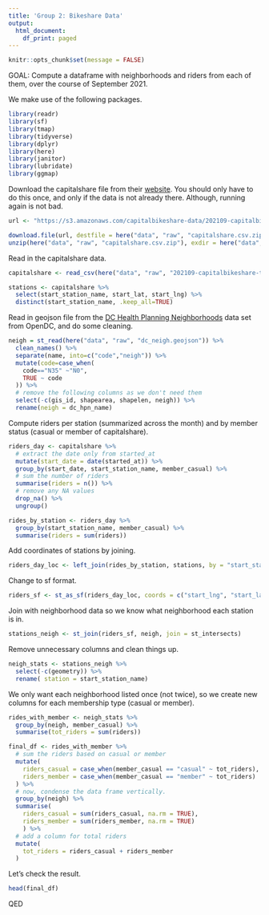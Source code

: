 ```yaml
---
title: 'Group 2: Bikeshare Data'
output:
  html_document:
    df_print: paged
---
```


```r
knitr::opts_chunk$set(message = FALSE)
```
GOAL: Compute a dataframe with neighborhoods and riders from each of them, over the course of September 2021.


We make use of the following packages.

```r
library(readr)
library(sf)
library(tmap)
library(tidyverse)
library(dplyr)
library(here)
library(janitor)
library(lubridate)
library(ggmap)
```

Download the capitalshare file from their [website](https://www.capitalbikeshare.com/system-data). You should only have to do this once, and only if the data is not already there. Although, running again is not bad.

```r
url <- "https://s3.amazonaws.com/capitalbikeshare-data/202109-capitalbikeshare-tripdata.zip"

download.file(url, destfile = here("data", "raw", "capitalshare.csv.zip"), mode = "wb")
unzip(here("data", "raw", "capitalshare.csv.zip"), exdir = here("data", "raw"))
```

Read in the capitalshare data.

```r
capitalshare <- read_csv(here("data", "raw", "202109-capitalbikeshare-tripdata.csv"), show_col_types = FALSE)

stations <- capitalshare %>%
  select(start_station_name, start_lat, start_lng) %>%
  distinct(start_station_name, .keep_all=TRUE)
```

Read in geojson file from the [DC Health Planning Neighborhoods](https://opendata.dc.gov/datasets/dc-health-planning-neighborhoods/explore?location=38.890598%2C-77.022347%2C12.61) data set from OpenDC, and do some cleaning.

```r
neigh = st_read(here("data", "raw", "dc_neigh.geojson")) %>% 
  clean_names() %>%
  separate(name, into=c("code","neigh")) %>%
  mutate(code=case_when(
    code=="N35" ~"N0",
    TRUE ~ code
  )) %>%
  # remove the following columns as we don't need them
  select(-c(gis_id, shapearea, shapelen, neigh)) %>%
  rename(neigh = dc_hpn_name)
```

Compute riders per station (summarized across the month) and by member status (casual or member of capitalshare).

```r
riders_day <- capitalshare %>%
  # extract the date only from started_at
  mutate(start_date = date(started_at)) %>%
  group_by(start_date, start_station_name, member_casual) %>%
  # sum the number of riders
  summarise(riders = n()) %>%
  # remove any NA values
  drop_na() %>%
  ungroup()

rides_by_station <- riders_day %>%
  group_by(start_station_name, member_casual) %>%
  summarise(riders = sum(riders))
```

Add coordinates of stations by joining.

```r
riders_day_loc <- left_join(rides_by_station, stations, by = "start_station_name")
```

Change to sf format.

```r
riders_sf <- st_as_sf(riders_day_loc, coords = c("start_lng", "start_lat"), crs = 4326)
```

Join with neighborhood data so we know what neighborhood each station is in.

```r
stations_neigh <- st_join(riders_sf, neigh, join = st_intersects)
```

Remove unnecessary columns and clean things up.

```r
neigh_stats <- stations_neigh %>%
  select(-c(geometry)) %>%
  rename( station = start_station_name) 
```

We only want each neighborhood listed once (not twice), so we create new columns for each membership type (casual or member). 

```r
rides_with_member <- neigh_stats %>%
  group_by(neigh, member_casual) %>%
  summarise(tot_riders = sum(riders))

final_df <- rides_with_member %>%
  # sum the riders based on casual or member
  mutate(
    riders_casual = case_when(member_casual == "casual" ~ tot_riders),
    riders_member = case_when(member_casual == "member" ~ tot_riders)
  ) %>%
  # now, condense the data frame vertically.
  group_by(neigh) %>%
  summarise(
    riders_casual = sum(riders_casual, na.rm = TRUE),
    riders_member = sum(riders_member, na.rm = TRUE)
    ) %>%
  # add a column for total riders
  mutate(
    tot_riders = riders_casual + riders_member
  )
```

Let's check the result.

```r
head(final_df)
```



QED


